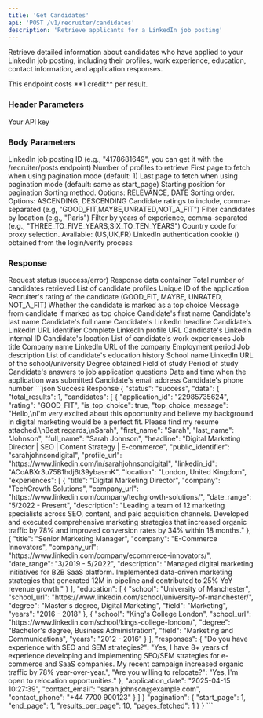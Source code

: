 ```yaml
---
title: 'Get Candidates'
api: 'POST /v1/recruiter/candidates'
description: 'Retrieve applicants for a LinkedIn job posting'
---
```


Retrieve detailed information about candidates who have applied to your LinkedIn job posting, including their profiles, work experience, education, contact information, and application responses.

<Note>
  This endpoint costs **1 credit** per result.
</Note>

### Header Parameters

<ParamField header="x-api-key" type="string" required>
  Your API key
</ParamField>

### Body Parameters

<ParamField body="job_id" type="string" required>
  LinkedIn job posting ID (e.g., "4178681649", you can get it with the /recruiter/posts endpoint)
</ParamField>

<ParamField body="total_results" type="integer" default="10">
  Number of profiles to retrieve
</ParamField>

<ParamField body="start_page" type="integer">
  First page to fetch when using pagination mode (default: 1)
</ParamField>

<ParamField body="end_page" type="integer">
  Last page to fetch when using pagination mode (default: same as start_page)
</ParamField>

<ParamField body="start" type="string" default="0">
  Starting position for pagination
</ParamField>

<ParamField body="sortType" type="string" default="RELEVANCE">
  Sorting method. Options: RELEVANCE, DATE
</ParamField>

<ParamField body="sortOrder" type="string" default="DESCENDING">
  Sorting order. Options: ASCENDING, DESCENDING
</ParamField>

<ParamField body="ratings" type="string" default="GOOD_FIT,MAYBE,UNRATED">
  Candidate ratings to include, comma-separated (e.g, "GOOD_FIT,MAYBE,UNRATED,NOT_A_FIT")
</ParamField>

<ParamField body="location" type="string">
  Filter candidates by location (e.g., "Paris")
</ParamField>

<ParamField body="yearsOfExperience" type="string">
  Filter by years of experience, comma-separated (e.g., "THREE_TO_FIVE_YEARS,SIX_TO_TEN_YEARS")
</ParamField>

<ParamField body="country" type="string" default="FR">
  Country code for proxy selection. Available: (US,UK,FR)
</ParamField>

<ParamField body="login_token" type="string" required>
  LinkedIn authentication cookie () obtained from the login/verify process
</ParamField>

### Response

<ResponseField name="status" type="string">
  Request status (success/error)
</ResponseField>

<ResponseField name="data" type="object">
  Response data container
</ResponseField>

<ResponseField name="data.total_results" type="integer">
  Total number of candidates retrieved
</ResponseField>

<ResponseField name="data.candidates" type="array">
  List of candidate profiles
</ResponseField>

<ResponseField name="data.candidates[].application_id" type="string">
  Unique ID of the application
</ResponseField>

<ResponseField name="data.candidates[].rating" type="string">
  Recruiter's rating of the candidate (GOOD_FIT, MAYBE, UNRATED, NOT_A_FIT)
</ResponseField>

<ResponseField name="data.candidates[].is_top_choice" type="boolean">
  Whether the candidate is marked as a top choice
</ResponseField>

<ResponseField name="data.candidates[].top_choice_message" type="string">
  Message from candidate if marked as top choice
</ResponseField>

<ResponseField name="data.candidates[].first_name" type="string">
  Candidate's first name
</ResponseField>

<ResponseField name="data.candidates[].last_name" type="string">
  Candidate's last name
</ResponseField>

<ResponseField name="data.candidates[].full_name" type="string">
  Candidate's full name
</ResponseField>

<ResponseField name="data.candidates[].headline" type="string">
  Candidate's LinkedIn headline
</ResponseField>

<ResponseField name="data.candidates[].public_identifier" type="string">
  Candidate's LinkedIn URL identifier
</ResponseField>

<ResponseField name="data.candidates[].profile_url" type="string">
  Complete LinkedIn profile URL
</ResponseField>

<ResponseField name="data.candidates[].linkedin_id" type="string">
  Candidate's LinkedIn internal ID
</ResponseField>

<ResponseField name="data.candidates[].location" type="string">
  Candidate's location
</ResponseField>

<ResponseField name="data.candidates[].experiences" type="array">
  List of candidate's work experiences
</ResponseField>

<ResponseField name="data.candidates[].experiences[].title" type="string">
  Job title
</ResponseField>

<ResponseField name="data.candidates[].experiences[].company" type="string">
  Company name
</ResponseField>

<ResponseField name="data.candidates[].experiences[].company_url" type="string">
  LinkedIn URL of the company
</ResponseField>

<ResponseField name="data.candidates[].experiences[].date_range" type="string">
  Employment period
</ResponseField>

<ResponseField name="data.candidates[].experiences[].description" type="string">
  Job description
</ResponseField>

<ResponseField name="data.candidates[].education" type="array">
  List of candidate's education history
</ResponseField>

<ResponseField name="data.candidates[].education[].school" type="string">
  School name
</ResponseField>

<ResponseField name="data.candidates[].education[].school_url" type="string">
  LinkedIn URL of the school/university
</ResponseField>

<ResponseField name="data.candidates[].education[].degree" type="string">
  Degree obtained
</ResponseField>

<ResponseField name="data.candidates[].education[].field" type="string">
  Field of study
</ResponseField>

<ResponseField name="data.candidates[].education[].years" type="string">
  Period of study
</ResponseField>

<ResponseField name="data.candidates[].responses" type="object">
  Candidate's answers to job application questions
</ResponseField>

<ResponseField name="data.candidates[].application_date" type="string">
  Date and time when the application was submitted
</ResponseField>

<ResponseField name="data.candidates[].contact_email" type="string">
  Candidate's email address
</ResponseField>

<ResponseField name="data.candidates[].contact_phone" type="string">
  Candidate's phone number
</ResponseField>

<ResponseExample>
```json Success Response
{
  "status": "success",
  "data": {
    "total_results": 1,
    "candidates": [
      {
        "application_id": "22985735624",
        "rating": "GOOD_FIT",
        "is_top_choice": true,
        "top_choice_message": "Hello,\nI'm very excited about this opportunity and believe my background in digital marketing would be a perfect fit. Please find my resume attached.\nBest regards,\nSarah",
        "first_name": "Sarah",
        "last_name": "Johnson",
        "full_name": "Sarah Johnson",
        "headline": "Digital Marketing Director | SEO | Content Strategy | E-commerce",
        "public_identifier": "sarahjohnsondigital",
        "profile_url": "https://www.linkedin.com/in/sarahjohnsondigital",
        "linkedin_id": "ACoABXr3u75B1hdj6t39ybasmK",
        "location": "London, United Kingdom",
        "experiences": [
          {
            "title": "Digital Marketing Director",
            "company": "TechGrowth Solutions",
            "company_url": "https://www.linkedin.com/company/techgrowth-solutions/",
            "date_range": "5/2022 - Present",
            "description": "Leading a team of 12 marketing specialists across SEO, content, and paid acquisition channels. Developed and executed comprehensive marketing strategies that increased organic traffic by 78% and improved conversion rates by 34% within 18 months."
          },
          {
            "title": "Senior Marketing Manager",
            "company": "E-Commerce Innovators",
            "company_url": "https://www.linkedin.com/company/ecommerce-innovators/",
            "date_range": "3/2019 - 5/2022",
            "description": "Managed digital marketing initiatives for B2B SaaS platform. Implemented data-driven marketing strategies that generated 12M in pipeline and contributed to 25% YoY revenue growth."
          }
        ],
        "education": [
          {
            "school": "University of Manchester",
            "school_url": "https://www.linkedin.com/school/university-of-manchester/",
            "degree": "Master's degree, Digital Marketing",
            "field": "Marketing",
            "years": "2016 - 2018"
          },
          {
            "school": "King's College London",
            "school_url": "https://www.linkedin.com/school/kings-college-london/",
            "degree": "Bachelor's degree, Business Administration",
            "field": "Marketing and Communications",
            "years": "2012 - 2016"
          }
        ],
        "responses": {
          "Do you have experience with SEO and SEM strategies?": "Yes, I have 8+ years of experience developing and implementing SEO/SEM strategies for e-commerce and SaaS companies. My recent campaign increased organic traffic by 78% year-over-year.",
          "Are you willing to relocate?": "Yes, I'm open to relocation opportunities."
        },
        "application_date": "2025-04-15 10:27:39",
        "contact_email": "sarah.johnson@example.com",
        "contact_phone": "+44 7700 900123"
      }
    ]
  }
  "pagination": {
      "start_page": 1,
      "end_page": 1,
      "results_per_page": 10,
      "pages_fetched": 1
    }
}
```
</ResponseExample>

